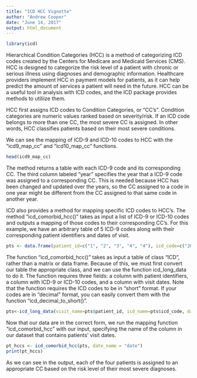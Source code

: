 ---
title: "ICD HCC Vignette"
author: "Andrew Cooper"
date: "June 14, 2017"
output: html_document
---

```{r, include=FALSE}
library(icd)
```

Hierarchical Condition Categories (HCC) is a method of categorizing ICD codes created by the Centers for Medicare and Medicaid Services (CMS). HCC is designed to categorize the risk level of a patient with chronic or serious illness using diagnoses and demographic information. Healthcare providers implement HCC in payment models for patients, as it can help predict the amount of services a patient will need in the future. HCC can be a useful tool in analysis with ICD codes, and the ICD package provides methods to utiliize them.

HCC first assigns ICD codes to Condition Categories, or "CC's". Condition categories are numeric values ranked based on severity/risk. If an ICD code belongs to more than one CC, the most severe CC is assigned. In other words, HCC classifies patients based on their most severe conditions.

We can see the mapping of ICD-9 and ICD-10 codes to HCC with the "icd9_map_cc" and "icd10_map_cc" functions.

```{r}
head(icd9_map_cc)
```

The method returns a table with each ICD-9 code and its corresponding CC. The third column labeled "year" specifies the year that a ICD-9 code was assigned to a corresponding CC. This is needed because HCC has been changed and updated over the years, so the CC assigned to a code in one year might be different from the CC assigned to that same code in another year.

ICD also provides a method for mapping specific ICD codes to HCC's. The method "icd_comorbid_hcc()" takes as input a list of ICD-9 or ICD-10 codes and outputs a mapping of those codes to their corresponding CC's. For this example, we have an arbitrary table of 5 ICD-9 codes along with their corresponding patient identifiers and dates of visit.

```{r}
pts <- data.frame(patient_id=c("1", "2", "3", "4", "4"), icd_code=c("20084", "1742", "30410", "41514", "95893"), date=as.Date(c("2011-01-01", "2011-01-02", "2011-01-03", "2011-01-04", "2011-01-04")))
```

The function "icd_comorbid_hcc()" takes as input a table of class "ICD", rather than a matrix or data frame. Because of this, we must first convert our table the appropriate class, and we can use the function icd_long_data to do it. The function requires three fields: a column with patient identifiers, a column with ICD-9 or ICD-10 codes, and a column with visit dates. Note that the function requires the ICD codes to be in "short" format. If your codes are in "decimal" format, you can easily convert them with the function "icd_decimal_to_short()".

```{r}
pts<-icd_long_data(visit_name=pts$patient_id, icd_name=pts$icd_code, date=pts$date)
```

Now that our data are in the correct form, we run the mapping function "icd_comorbid_hcc" with our input, specifying the name of the column in our dataset that contains patients' visit dates.

```{r}
pt_hccs <- icd_comorbid_hcc(pts, date_name = "date")
print(pt_hccs)
```

As we can see in the output, each of the four patients is assigned to an appropriate CC based on the risk level of their most severe diagnoses.


